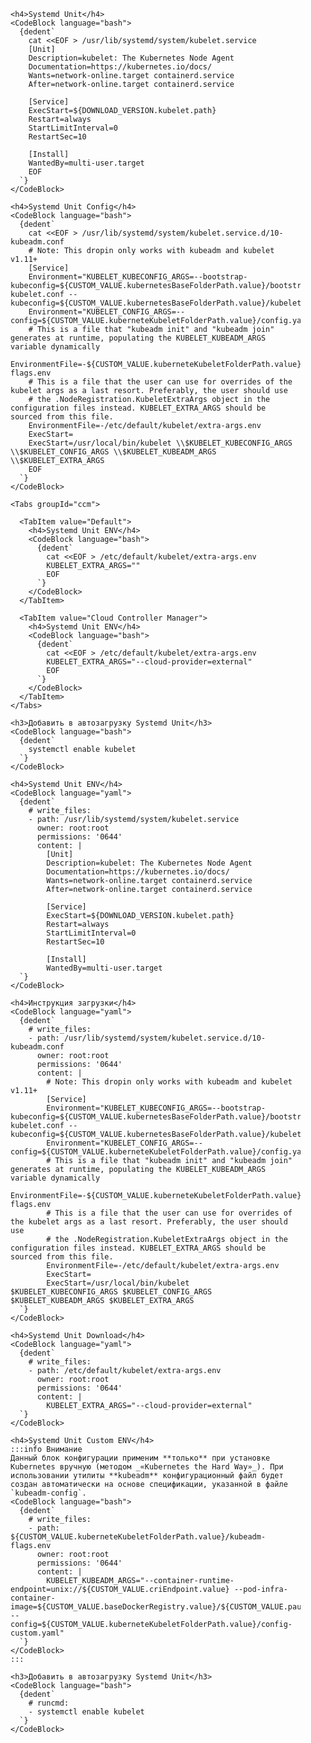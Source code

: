 
<Tabs groupId="install-type">

  <TabItem value='Bash'>
    <DIR />

    <h4>Systemd Unit</h4>
    <CodeBlock language="bash">
      {dedent`
        cat <<EOF > /usr/lib/systemd/system/kubelet.service
        [Unit]
        Description=kubelet: The Kubernetes Node Agent
        Documentation=https://kubernetes.io/docs/
        Wants=network-online.target containerd.service
        After=network-online.target containerd.service

        [Service]
        ExecStart=${DOWNLOAD_VERSION.kubelet.path}
        Restart=always
        StartLimitInterval=0
        RestartSec=10

        [Install]
        WantedBy=multi-user.target
        EOF
      `}
    </CodeBlock>

    <h4>Systemd Unit Config</h4>
    <CodeBlock language="bash">
      {dedent`
        cat <<EOF > /usr/lib/systemd/system/kubelet.service.d/10-kubeadm.conf
        # Note: This dropin only works with kubeadm and kubelet v1.11+
        [Service]
        Environment="KUBELET_KUBECONFIG_ARGS=--bootstrap-kubeconfig=${CUSTOM_VALUE.kubernetesBaseFolderPath.value}/bootstrap-kubelet.conf --kubeconfig=${CUSTOM_VALUE.kubernetesBaseFolderPath.value}/kubelet.conf"
        Environment="KUBELET_CONFIG_ARGS=--config=${CUSTOM_VALUE.kuberneteKubeletFolderPath.value}/config.yaml"
        # This is a file that "kubeadm init" and "kubeadm join" generates at runtime, populating the KUBELET_KUBEADM_ARGS variable dynamically
        EnvironmentFile=-${CUSTOM_VALUE.kuberneteKubeletFolderPath.value}/kubeadm-flags.env
        # This is a file that the user can use for overrides of the kubelet args as a last resort. Preferably, the user should use
        # the .NodeRegistration.KubeletExtraArgs object in the configuration files instead. KUBELET_EXTRA_ARGS should be sourced from this file.
        EnvironmentFile=-/etc/default/kubelet/extra-args.env
        ExecStart=
        ExecStart=/usr/local/bin/kubelet \\$KUBELET_KUBECONFIG_ARGS \\$KUBELET_CONFIG_ARGS \\$KUBELET_KUBEADM_ARGS \\$KUBELET_EXTRA_ARGS
        EOF
      `}
    </CodeBlock>

    <Tabs groupId="ccm">

      <TabItem value="Default">
        <h4>Systemd Unit ENV</h4>
        <CodeBlock language="bash">
          {dedent`
            cat <<EOF > /etc/default/kubelet/extra-args.env
            KUBELET_EXTRA_ARGS=""
            EOF
          `}
        </CodeBlock>
      </TabItem>

      <TabItem value="Cloud Controller Manager">
        <h4>Systemd Unit ENV</h4>
        <CodeBlock language="bash">
          {dedent`
            cat <<EOF > /etc/default/kubelet/extra-args.env
            KUBELET_EXTRA_ARGS="--cloud-provider=external"
            EOF
          `}
        </CodeBlock>
      </TabItem>
    </Tabs>

    <h3>Добавить в автозагрузку Systemd Unit</h3>
    <CodeBlock language="bash">
      {dedent`
        systemctl enable kubelet
      `}
    </CodeBlock>

  </TabItem>

  <TabItem value='Cloud-init'>

    <h4>Systemd Unit ENV</h4>
    <CodeBlock language="yaml">
      {dedent`
        # write_files:
        - path: /usr/lib/systemd/system/kubelet.service
          owner: root:root
          permissions: '0644'
          content: |
            [Unit]
            Description=kubelet: The Kubernetes Node Agent
            Documentation=https://kubernetes.io/docs/
            Wants=network-online.target containerd.service
            After=network-online.target containerd.service

            [Service]
            ExecStart=${DOWNLOAD_VERSION.kubelet.path}
            Restart=always
            StartLimitInterval=0
            RestartSec=10

            [Install]
            WantedBy=multi-user.target
      `}
    </CodeBlock>

    <h4>Инструкция загрузки</h4>
    <CodeBlock language="yaml">
      {dedent`
        # write_files:
        - path: /usr/lib/systemd/system/kubelet.service.d/10-kubeadm.conf
          owner: root:root
          permissions: '0644'
          content: |
            # Note: This dropin only works with kubeadm and kubelet v1.11+
            [Service]
            Environment="KUBELET_KUBECONFIG_ARGS=--bootstrap-kubeconfig=${CUSTOM_VALUE.kubernetesBaseFolderPath.value}/bootstrap-kubelet.conf --kubeconfig=${CUSTOM_VALUE.kubernetesBaseFolderPath.value}/kubelet.conf"
            Environment="KUBELET_CONFIG_ARGS=--config=${CUSTOM_VALUE.kuberneteKubeletFolderPath.value}/config.yaml"
            # This is a file that "kubeadm init" and "kubeadm join" generates at runtime, populating the KUBELET_KUBEADM_ARGS variable dynamically
            EnvironmentFile=-${CUSTOM_VALUE.kuberneteKubeletFolderPath.value}/kubeadm-flags.env
            # This is a file that the user can use for overrides of the kubelet args as a last resort. Preferably, the user should use
            # the .NodeRegistration.KubeletExtraArgs object in the configuration files instead. KUBELET_EXTRA_ARGS should be sourced from this file.
            EnvironmentFile=-/etc/default/kubelet/extra-args.env
            ExecStart=
            ExecStart=/usr/local/bin/kubelet $KUBELET_KUBECONFIG_ARGS $KUBELET_CONFIG_ARGS $KUBELET_KUBEADM_ARGS $KUBELET_EXTRA_ARGS
      `}
    </CodeBlock>

    <h4>Systemd Unit Download</h4>
    <CodeBlock language="yaml">
      {dedent`
        # write_files:
        - path: /etc/default/kubelet/extra-args.env
          owner: root:root
          permissions: '0644'
          content: |
            KUBELET_EXTRA_ARGS="--cloud-provider=external"
      `}
    </CodeBlock>

    <h4>Systemd Unit Custom ENV</h4>
    :::info Внимание
    Данный блок конфигурации применим **только** при установке Kubernetes вручную (методом _«Kubernetes the Hard Way»_). При использовании утилиты **kubeadm** конфигурационный файл будет создан автоматически на основе спецификации, указанной в файле `kubeadm-config`.
    <CodeBlock language="bash">
      {dedent`
        # write_files:
        - path: ${CUSTOM_VALUE.kuberneteKubeletFolderPath.value}/kubeadm-flags.env
          owner: root:root
          permissions: '0644'
          content: |
            KUBELET_KUBEADM_ARGS="--container-runtime-endpoint=unix://${CUSTOM_VALUE.criEndpoint.value} --pod-infra-container-image=${CUSTOM_VALUE.baseDockerRegistry.value}/${CUSTOM_VALUE.pausedImage.value} --config=${CUSTOM_VALUE.kuberneteKubeletFolderPath.value}/config-custom.yaml"
      `}
    </CodeBlock>
    :::

    <h3>Добавить в автозагрузку Systemd Unit</h3>
    <CodeBlock language="bash">
      {dedent`
        # runcmd:
        - systemctl enable kubelet
      `}
    </CodeBlock>


  </TabItem>

</Tabs>
